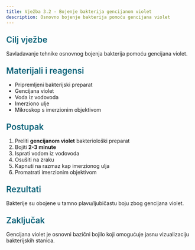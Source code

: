 ```yaml
---
title: Vježba 3.2 - Bojenje bakterija gencijanom violet
description: Osnovno bojenje bakterija pomoću gencijana violet
---
```


<h3 style="color: #096279; font-size: 1.4rem; font-weight: 600; margin: 1.5rem 0 1rem 0;">Cilj vježbe</h3>

Savladavanje tehnike osnovnog bojenja bakterija pomoću gencijana violet.

<h3 style="color: #096279; font-size: 1.4rem; font-weight: 600; margin: 1.5rem 0 1rem 0;">Materijali i reagensi</h3>

- Pripremljeni bakterijski preparat
- Gencijana violet
- Voda iz vodovoda
- Imerziono ulje
- Mikroskop s imerzionim objektivom

<h3 style="color: #096279; font-size: 1.4rem; font-weight: 600; margin: 1.5rem 0 1rem 0;">Postupak</h3>

1. Preliti **gencijanom violet** bakteriološki preparat
2. Bojiti **2-3 minute**
3. Isprati vodom iz vodovoda
4. Osušiti na zraku
5. Kapnuti na razmaz kap imerzionog ulja
6. Promatrati imerzionim objektivom

<h3 style="color: #096279; font-size: 1.4rem; font-weight: 600; margin: 1.5rem 0 1rem 0;">Rezultati</h3>

Bakterije su obojene u tamno plavu/ljubičastu boju zbog gencijana violet.

<h3 style="color: #096279; font-size: 1.4rem; font-weight: 600; margin: 1.5rem 0 1rem 0;">Zaključak</h3>

Gencijana violet je osnovni bazični bojilo koji omogućuje jasnu vizualizaciju bakterijskih stanica.